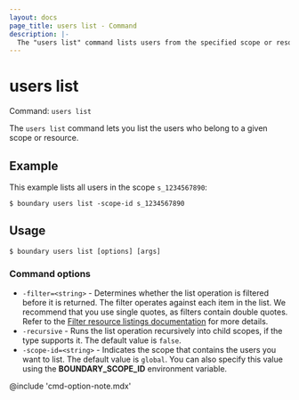 ```yaml
---
layout: docs
page_title: users list - Command
description: |-
  The "users list" command lists users from the specified scope or resource.
---
```


# users list

Command: `users list`

The `users list` command lets you list the users who belong to a given scope or resource.

## Example

This example lists all users in the scope `s_1234567890`:

```shell-session
$ boundary users list -scope-id s_1234567890
```

## Usage

<CodeBlockConfig hideClipboard>

```shell-session
$ boundary users list [options] [args]
```

</CodeBlockConfig>

### Command options

- `-filter=<string>` - Determines whether the list operation is filtered before it is returned.
The filter operates against each item in the list.
We recommend that you use single quotes, as filters contain double quotes.
Refer to the [Filter resource listings documentation](/boundary/docs/concepts/filtering/resource-listing) for more details.
- `-recursive` - Runs the list operation recursively into child scopes, if the type supports it.
The default value is `false`.
- `-scope-id=<string>` - Indicates the scope that contains the users you want to list.
The default value is `global`.
You can also specify this value using the **BOUNDARY_SCOPE_ID** environment variable.

@include 'cmd-option-note.mdx'